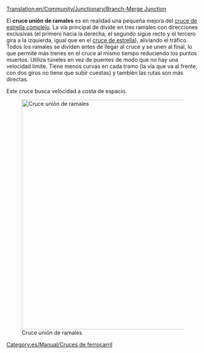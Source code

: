 [[Translation:en/Community/Junctionary/Branch-Merge Junction]]

{{es/Community/Junctionary/Menú de Cruces}}
El '''cruce unión de ramales''' es en realidad una pequeña mejora del [[es/Community/Junctionary/Cruce de estrella complejo|cruce de estrella complejo]]. La vía principal de divide en tres ramales con direcciones exclusivas (el primero hacia la derecha, el segundo sigue recto y el tercero gira a la izquierda, igual que en el [[es/Community/Junctionary/Cruce de estrella|cruce de estrella]]), aliviando el tráfico. Todos los ramales se dividen antes de llegar al cruce y se unen al final, lo que permite más trenes en el cruce al mismo tiempo reduciendo los puntos muertos. Utiliza túneles en vez de puentes de modo que no hay una velocidad limite. Tiene menos curvas en cada tramo (la vía que va al frente, con dos giros no tiene que subir cuestas) y también las rutas son más directas. 

Este cruce busca velocidad a costa de espacio.

[[File:en/Community/Junctionary/Branch-Merge Junction.png|none|thumb|600px|Cruce unión de ramales]]

{{es/Community/Junctionary/Criterios sobre cruces|Caro|4|1|0|1|1|1|0|1|0|0|0||Los trenes averiados solo afectan a una vía.|
*Puede admitir una gran cantidad de trenes al mismo tiempo.
*Curvas muy cerradas, lo que puede afectar a la velocidad.
*Área: 19 x 19
}}

[[Category:es/Manual/Cruces de ferrocarril]]
